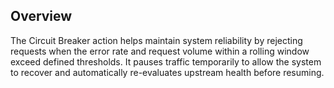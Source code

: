 

## Overview

The Circuit Breaker action helps maintain system reliability by rejecting requests when the error rate and request volume within a rolling window exceed defined thresholds. It pauses traffic temporarily to allow the system to recover and automatically re-evaluates upstream health before resuming.
